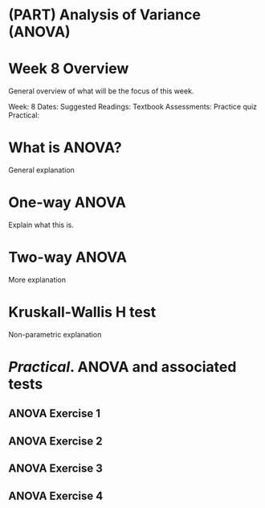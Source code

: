 # (PART) Analysis of Variance (ANOVA) {-}

# Week 8 Overview {-#Week8}

General overview of what will be the focus of this week.

Week: 8
Dates: 
Suggested Readings: Textbook
Assessments: Practice quiz
Practical:

# What is ANOVA?

General explanation

# One-way ANOVA

Explain what this is.

# Two-way ANOVA

More explanation

# Kruskall-Wallis H test

Non-parametric explanation

# _Practical_. ANOVA and associated tests


## ANOVA Exercise 1

## ANOVA Exercise 2

## ANOVA Exercise 3

## ANOVA Exercise 4











